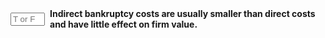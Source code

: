 ::: {.question-block}

<form onsubmit="event.preventDefault(); checkAnswerBox('module9_tf_q52','F')" style="display: flex; align-items: center; gap: 8px;">
  <input type="text" id="module9_tf_q52" name="module9_tf_q52" maxlength="1" placeholder="T or F" style="width: 55px;" data-correct-answer="F" /> 
  <label for="module9_tf_q52"><strong>Indirect bankruptcy costs are usually smaller than direct costs and have little effect on firm value.</strong></label>
</form>

<div id="feedback-module9_tf_q52" class="feedback" data-status="" style="display:none;">
FALSE. Indirect costs like lost customers, employee turnover, and supplier distrust often exceed direct legal costs, severely impacting firm value.
</div>

:::
